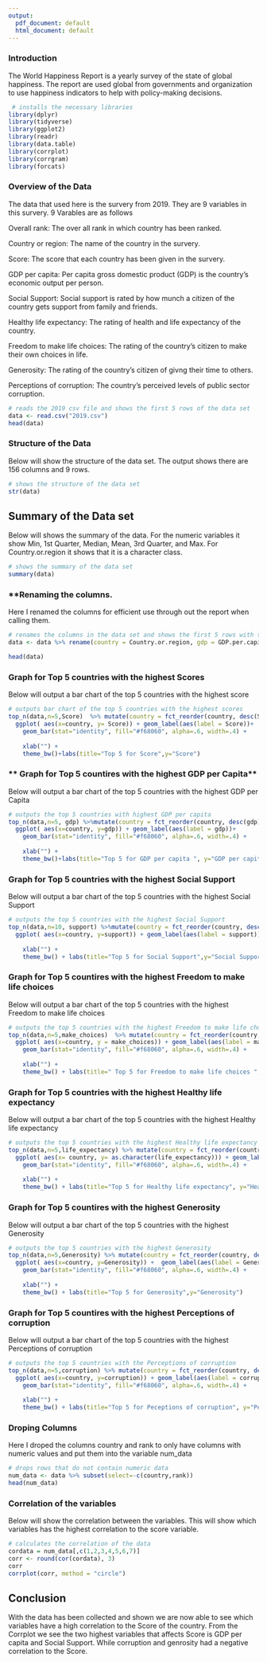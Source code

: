 ```yaml
---
output:
  pdf_document: default
  html_document: default
---
```

### **Introduction**
The World Happiness Report is a yearly survey of the state of global happiness. The report are used global  from governments and organization to use happiness indicators to help with policy-making decisions. 
```r
 # installs the necessary libraries  
library(dplyr)
library(tidyverse)
library(ggplot2)
library(readr)
library(data.table)
library(corrplot)
library(corrgram)
library(forcats)
```

### **Overview of the Data**
The data that used here is the survery from 2019. They are 9 variables in this survery.
9 Varables are as follows

Overall rank: The over all rank in which country has been ranked.

Country or region: The name of the country in the survery.

Score: The score that each country has been given in the survery.

GDP per capita: Per capita gross domestic product (GDP) is the country's economic output per person.

Social Support: Social support is rated by how munch a citizen of the country gets support from family and friends.

Healthy life expectancy: The rating of health and life expectancy of the country.

Freedom to make life choices: The rating of the country's citizen to make their own choices in life.

Generosity: The rating of the country's citizen of givng their time to others.

Perceptions of corruption: The country's perceived levels of public sector corruption.

```r
# reads the 2019 csv file and shows the first 5 rows of the data set
data <- read.csv("2019.csv")
head(data)
```

### **Structure of the Data**
Below will show the structure of the data set. The output shows there are 156 columns and 9 rows.
```r
# shows the structure of the data set
str(data)
```

## **Summary of the Data set**
Below will shows the summary of the data. For the numeric variables it show Min, 1st Quarter, Median, Mean, 3rd Quarter, and Max. For Country.or.region it shows that it is a character class.
```r
# shows the summary of the data set
summary(data)
```

### **Renaming the columns. 
Here I renamed the columns for efficient use through out the report when calling them.
```r
# renames the columns in the data set and shows the first 5 rows with the change of column names
data <- data %>% rename(country = Country.or.region, gdp = GDP.per.capita, support=Social.support,life_expectancy=Healthy.life.expectancy,make_choices=Freedom.to.make.life.choices,corruption=Perceptions.of.corruption,rank=Overall.rank) 

head(data)
```

### **Graph for Top 5 countries with the highest Scores**
Below will output a bar chart of the top 5 countries with the highest score
```r
# outputs bar chart of the top 5 countries with the highest scores
top_n(data,n=5,Score)  %>% mutate(country = fct_reorder(country, desc(Score))) %>%
  ggplot( aes(x=country, y= Score)) + geom_label(aes(label = Score))+
    geom_bar(stat="identity", fill="#f68060", alpha=.6, width=.4) +
    
    xlab("") +
    theme_bw()+labs(title="Top 5 for Score",y="Score")
```

### ** Graph for Top 5 countires with the highest GDP per Capita**
Below will output a bar chart of the top 5 countries with the highest GDP per Capita
```r
# outputs the top 5 countries with highest GDP per capita
top_n(data,n=5, gdp) %>%mutate(country = fct_reorder(country, desc(gdp))) %>%
  ggplot( aes(x=country, y=gdp)) + geom_label(aes(label = gdp))+
    geom_bar(stat="identity", fill="#f68060", alpha=.6, width=.4) +
    
    xlab("") +
    theme_bw()+labs(title="Top 5 for GDP per capita ", y="GDP per capita")
```

### **Graph for Top 5 countries with the highest Social Support**
Below will output a bar chart of the top 5 countries with the highest Social Support
```r
# outputs the top 5 countries with the highest Social Support
top_n(data,n=10, support) %>%mutate(country = fct_reorder(country, desc(support))) %>%
  ggplot( aes(x=country, y=support)) + geom_label(aes(label = support))+ geom_bar(stat="identity", fill="#f68060", alpha=.6, width=.4) +
    
    xlab("") +
    theme_bw() + labs(title="Top 5 for Social Support",y="Social Support")
```

### **Graph for Top 5 countires with the highest Freedom to make life choices**
Below will output a bar chart of the top 5 countries with the highest Freedom to make life choices
```r
# outputs the top 5 countries with the highest Freedom to make life choices
top_n(data,n=5,make_choices)  %>% mutate(country = fct_reorder(country, desc(make_choices))) %>%
  ggplot( aes(x=country, y = make_choices)) + geom_label(aes(label = make_choices))+
    geom_bar(stat="identity", fill="#f68060", alpha=.6, width=.4) +
    
    xlab("") +
    theme_bw() + labs(title=" Top 5 for Freedom to make life choices ",y="Freedom to make life choices")
```

### **Graph for Top 5 countries with the highest Healthy life expectancy**
Below will output a bar chart of the top 5 countries with the highest Healthy life expectancy
```r
# outputs the top 5 countries with the highest Healthy life expectancy
top_n(data,n=5,life_expectancy) %>% mutate(country = fct_reorder(country, desc(life_expectancy))) %>%
  ggplot( aes(x= country, y= as.character(life_expectancy))) + geom_label(aes(label = life_expectancy))+
    geom_bar(stat="identity", fill="#f68060", alpha=.6, width=.4) +
    
    xlab("") +
    theme_bw() + labs(title="Top 5 for Healthy life expectancy", y="Healthy life expectancy")
```

### **Graph for Top 5 countires with the highest Generosity**
Below will output a bar chart of the top 5 countries with the highest Generosity
```r
# outputs the top 5 countries with the highest Generosity
top_n(data,n=5,Generosity) %>% mutate(country = fct_reorder(country, desc(Generosity))) %>%
  ggplot( aes(x=country, y=Generosity)) +  geom_label(aes(label = Generosity))+
    geom_bar(stat="identity", fill="#f68060", alpha=.6, width=.4) +
    
    xlab("") +
    theme_bw() + labs(title="Top 5 for Generosity",y="Generosity")
```

### **Graph for Top 5 countires with the highest Perceptions of corruption**
Below will output a bar chart of the top 5 countries with the highest Perceptions of corruption
```r
# outputs the top 5 countries with the Perceptions of corruption
top_n(data,n=5,corruption) %>% mutate(country = fct_reorder(country, desc(corruption))) %>%
  ggplot( aes(x=country, y=corruption)) + geom_label(aes(label = corruption))+
    geom_bar(stat="identity", fill="#f68060", alpha=.6, width=.4) +
    
    xlab("") +
    theme_bw() + labs(title="Top 5 for Peceptions of corruption", y="Perceptions of corruption") 
```

### **Droping Columns**
Here I droped the columns country and rank to only have columns with numeric values and put them into the variable num_data
```r
# drops rows that do not contain numeric data
num_data <- data %>% subset(select=-c(country,rank))
head(num_data)
```

### **Correlation of the variables**
Below will show the correlation between the variables. This will show which variables has the highest correlation to the score variable.
```r
# calculates the correlation of the data  
cordata = num_data[,c(1,2,3,4,5,6,7)]
corr <- round(cor(cordata), 3)
corr
corrplot(corr, method = "circle")
```

## **Conclusion**
With the data has been collected and shown we are now able to see which variables have a high correlation to the Score of the country. From the Corrplot we see the two highest variables that affects Score is GDP per capita and Social Support. While corruption and genrosity had a negative correlation to the Score.  
